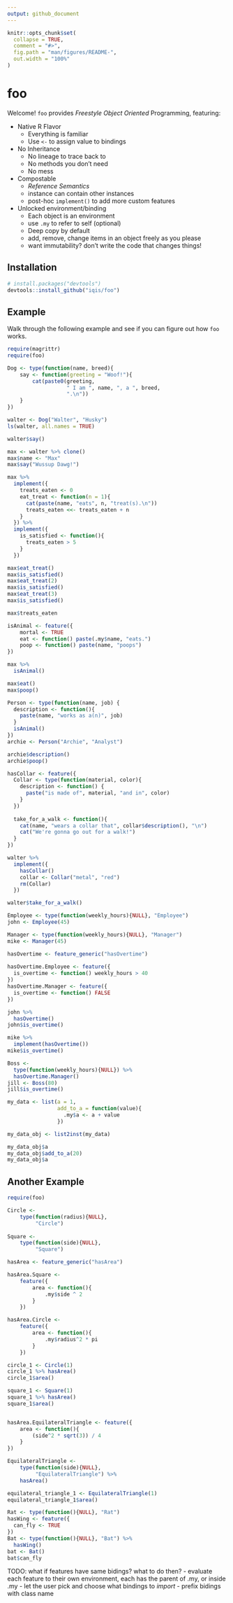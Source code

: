 ```yaml
---
output: github_document
---
```


<!-- README.md is generated from README.Rmd. Please edit that file -->

```r
knitr::opts_chunk$set(
  collapse = TRUE,
  comment = "#>",
  fig.path = "man/figures/README-",
  out.width = "100%"
)
```

# foo

<!-- badges: start -->
<!-- [![Lifecycle: experimental](https://img.shields.io/badge/lifecycle-experimental-orange.svg)](https://www.tidyverse.org/lifecycle/#experimental) -->
<!-- badges: end -->

Welcome! `foo` provides _Freestyle Object Oriented_ Programming, featuring:

- Native R Flavor
  - Everything is familiar
  - Use `<-` to assign value to bindings
  
- No Inheritance
  - No lineage to trace back to
  - No methods you don't need
  - No mess
  
- Compostable
  - _Reference Semantics_
  - instance can contain other instances
  - post-hoc `implement()` to add more custom features

- Unlocked environment/binding
  - Each object is an environment
  - use `.my` to refer to self (optional)
  - Deep copy by default
  - add, remove, change items in an object freely as you please
  - want immutability? don't write the code that changes things!

## Installation

``` r
# install.packages("devtools")
devtools::install_github("iqis/foo")
```
## Example

Walk through the following example and see if you can figure out how `foo` works.

```r
require(magrittr)
require(foo)
```


```r
Dog <- type(function(name, breed){
    say <- function(greeting = "Woof!"){
        cat(paste0(greeting, 
                   " I am ", name, ", a ", breed, 
                   ".\n"))
    }    
})
```


```r
walter <- Dog("Walter", "Husky")
ls(walter, all.names = TRUE)
```


```r
walter$say()
```

```r
max <- walter %>% clone()
max$name <- "Max"
max$say("Wussup Dawg!")
```

```r
max %>% 
  implement({
    treats_eaten <- 0
    eat_treat <- function(n = 1){
      cat(paste(name, "eats", n, "treat(s).\n"))
      treats_eaten <<- treats_eaten + n
    }
  }) %>% 
  implement({
    is_satisfied <- function(){
      treats_eaten > 5
    }
  })
```


```r
max$eat_treat()
max$is_satisfied()
max$eat_treat(2)
max$is_satisfied()
max$eat_treat(3)
max$is_satisfied()
```

```r
max$treats_eaten
```

```r
isAnimal <- feature({
    mortal <- TRUE
    eat <- function() paste(.my$name, "eats.")
    poop <- function() paste(name, "poops")
})

max %>% 
  isAnimal()

max$eat()
max$poop()
```

```r
Person <- type(function(name, job) {
  description <- function(){
    paste(name, "works as a(n)", job)
  }
  isAnimal()
})
archie <- Person("Archie", "Analyst")
```


```r
archie$description()
archie$poop()
```

```r
hasCollar <- feature({
  Collar <- type(function(material, color){
    description <- function() {
      paste("is made of", material, "and in", color)
    }
  })
  
  take_for_a_walk <- function(){
    cat(name, "wears a collar that", collar$description(), "\n")
    cat("We're gonna go out for a walk!")
  }
})
```

```r
walter %>%
  implement({
    hasCollar()
    collar <- Collar("metal", "red")
    rm(Collar)
  })
```


```r
walter$take_for_a_walk()
```

```r
Employee <- type(function(weekly_hours){NULL}, "Employee")
john <- Employee(45)
```

```r
Manager <- type(function(weekly_hours){NULL}, "Manager")
mike <- Manager(45)
```


```r
hasOvertime <- feature_generic("hasOvertime")
  
hasOvertime.Employee <- feature({
  is_overtime <- function() weekly_hours > 40
})
hasOvertime.Manager <- feature({
  is_overtime <- function() FALSE
})
```


```r
john %>% 
  hasOvertime()
john$is_overtime()
```

```r
mike %>% 
  implement(hasOvertime())
mike$is_overtime()
```


```r
Boss <- 
  type(function(weekly_hours){NULL}) %>% 
  hasOvertime.Manager()
jill <- Boss(80)
jill$is_overtime()
```

```r
my_data <- list(a = 1, 
                add_to_a = function(value){
                  .my$a <- a + value
                })

my_data_obj <- list2inst(my_data)

my_data_obj$a
my_data_obj$add_to_a(20)
my_data_obj$a
```

## Another Example
```r
require(foo)

Circle <- 
    type(function(radius){NULL}, 
         "Circle")
    
Square <- 
    type(function(side){NULL}, 
         "Square")

hasArea <- feature_generic("hasArea")

hasArea.Square <- 
    feature({
        area <- function(){
            .my$side ^ 2
        }
    })

hasArea.Circle <- 
    feature({
        area <- function(){
            .my$radius^2 * pi
        }
    })

circle_1 <- Circle(1)
circle_1 %>% hasArea()
circle_1$area()

square_1 <- Square(1)
square_1 %>% hasArea()
square_1$area()


hasArea.EquilateralTriangle <- feature({
    area <- function(){
        (side^2 * sqrt(3)) / 4
    }
})

EquilateralTriangle <- 
    type(function(side){NULL}, 
         "EquilateralTriangle") %>%
    hasArea()

equilateral_triangle_1 <- EquilateralTriangle(1)
equilateral_triangle_1$area()

```

```r
Rat <- type(function(){NULL}, "Rat")
hasWing <- feature({
  can_fly <- TRUE
})
Bat <- type(function(){NULL}, "Bat") %>% 
  hasWing()
bat <- Bat()
bat$can_fly
```


TODO: what if features have same bidings? what to do then? 
 - evaluate each feature to their own environment, each has the parent of .my, or inside .my
 - let the user pick and choose what bindings to _import_
 - prefix bidings with class name

